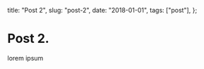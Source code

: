   title: "Post 2",
  slug: "post-2",
  date: "2018-01-01",
  tags: ["post"],
};

# Post 2.

lorem ipsum
